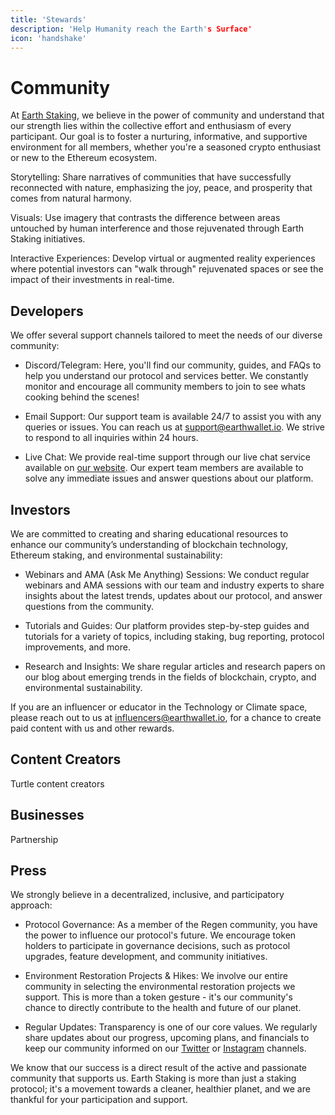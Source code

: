 ```yaml
---
title: 'Stewards'
description: 'Help Humanity reach the Earth's Surface'
icon: 'handshake'
---
```


# Community

At [Earth Staking](earthstaking.com), we believe in the power of community and understand that our strength lies within the collective effort and enthusiasm of every participant. 
Our goal is to foster a nurturing, informative, and supportive environment for all members, whether you're a seasoned crypto enthusiast or new to the Ethereum ecosystem.

Storytelling: Share narratives of communities that have successfully reconnected with nature, emphasizing the joy, peace, and prosperity that comes from natural harmony.

Visuals: Use imagery that contrasts the difference between areas untouched by human interference and those rejuvenated through Earth Staking initiatives.

Interactive Experiences: Develop virtual or augmented reality experiences where potential investors can "walk through" rejuvenated spaces or see the impact of their investments in real-time.

## Developers

We offer several support channels tailored to meet the needs of our diverse community:

- Discord/Telegram: Here, you'll find our community, guides, and FAQs to help you understand our protocol and services better. We constantly monitor and encourage all community members to join to see whats cooking behind the scenes!

- Email Support: Our support team is available 24/7 to assist you with any queries or issues. You can reach us at support@earthwallet.io. We strive to respond to all inquiries within 24 hours.

- Live Chat: We provide real-time support through our live chat service available on [our website](earthwallet.io). Our expert team members are available to solve any immediate issues and answer questions about our platform.

## Investors

We are committed to creating and sharing educational resources to enhance our community’s understanding of blockchain technology, Ethereum staking, and environmental sustainability:

- Webinars and AMA (Ask Me Anything) Sessions: We conduct regular webinars and AMA sessions with our team and industry experts to share insights about the latest trends, updates about our protocol, and answer questions from the community.

- Tutorials and Guides: Our platform provides step-by-step guides and tutorials for a variety of topics, including staking, bug reporting, protocol improvements, and more.

- Research and Insights: We share regular articles and research papers on our blog about emerging trends in the fields of blockchain, crypto, and environmental sustainability.

If you are an influencer or educator in the Technology or Climate space, please reach out to us at influencers@earthwallet.io, for a chance to create paid content with us and other rewards.

## Content Creators

Turtle content creators

## Businesses

Partnership

## Press

We strongly believe in a decentralized, inclusive, and participatory approach:

- Protocol Governance: As a member of the Regen community, you have the power to influence our protocol's future. We encourage token holders to participate in governance decisions, such as protocol upgrades, feature development, and community initiatives.

- Environment Restoration Projects & Hikes: We involve our entire community in selecting the environmental restoration projects we support. This is more than a token gesture - it's our community's chance to directly contribute to the health and future of our planet.

- Regular Updates: Transparency is one of our core values. We regularly share updates about our progress, upcoming plans, and financials to keep our community informed on our [Twitter](https://twitter.com/earthether_) or [Instagram](https://instagram.com/earthether) channels.

We know that our success is a direct result of the active and passionate community that supports us. Earth Staking is more than just a staking protocol; it's a movement towards a cleaner, healthier planet, and we are thankful for your participation and support.